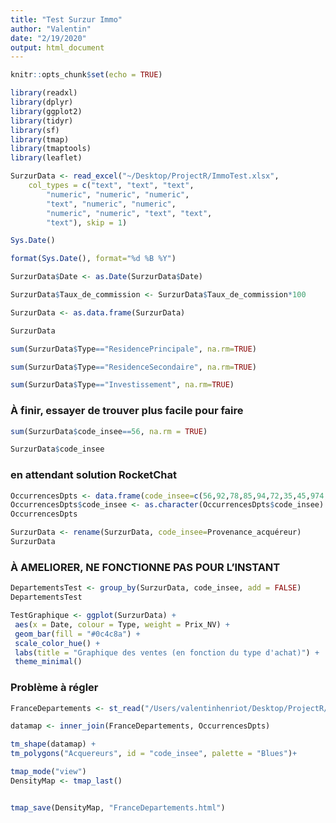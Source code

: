 ```yaml
---
title: "Test Surzur Immo"
author: "Valentin"
date: "2/19/2020"
output: html_document
---
```


```r
knitr::opts_chunk$set(echo = TRUE)
```

```r
library(readxl)
library(dplyr)
library(ggplot2)
library(tidyr)
library(sf)
library(tmap)
library(tmaptools)
library(leaflet)
```

```r
SurzurData <- read_excel("~/Desktop/ProjectR/ImmoTest.xlsx", 
    col_types = c("text", "text", "text", 
        "numeric", "numeric", "numeric", 
        "text", "numeric", "numeric", 
        "numeric", "numeric", "text", "text", 
        "text"), skip = 1)
```

```r
Sys.Date()
```

```r
format(Sys.Date(), format="%d %B %Y")
```

```r
SurzurData$Date <- as.Date(SurzurData$Date)
```

```r
SurzurData$Taux_de_commission <- SurzurData$Taux_de_commission*100
```

```r
SurzurData <- as.data.frame(SurzurData)
```

```r
SurzurData
```

```r
sum(SurzurData$Type=="ResidencePrincipale", na.rm=TRUE)
```

```r
sum(SurzurData$Type=="ResidenceSecondaire", na.rm=TRUE)
```

```r
sum(SurzurData$Type=="Investissement", na.rm=TRUE)
```

### À finir, essayer de trouver plus facile pour faire

```r
sum(SurzurData$code_insee==56, na.rm = TRUE) 
```

```r
SurzurData$code_insee
```

### en attendant solution RocketChat

```r
OccurrencesDpts <- data.frame(code_insee=c(56,92,78,85,94,72,35,45,974,62,17), Acquereurs=c(27,2,1,2,1,1,6,1,1,1,1))
OccurrencesDpts$code_insee <- as.character(OccurrencesDpts$code_insee)
OccurrencesDpts                            
```


```r
SurzurData <- rename(SurzurData, code_insee=Provenance_acquéreur)
SurzurData
```

### À AMELIORER, NE FONCTIONNE PAS POUR L'INSTANT

```r
DepartementsTest <- group_by(SurzurData, code_insee, add = FALSE)
DepartementsTest
```

```r
TestGraphique <- ggplot(SurzurData) +
 aes(x = Date, colour = Type, weight = Prix_NV) +
 geom_bar(fill = "#0c4c8a") +
 scale_color_hue() +
 labs(title = "Graphique des ventes (en fonction du type d'achat)") +
 theme_minimal()
```

### Problème à régler

```r
FranceDepartements <- st_read("/Users/valentinhenriot/Desktop/ProjectR/departementsFR2018/departements-20180101.shp", stringsAsFactors = FALSE)

datamap <- inner_join(FranceDepartements, OccurrencesDpts)

tm_shape(datamap) +
tm_polygons("Acquereurs", id = "code_insee", palette = "Blues")+ 

tmap_mode("view")
DensityMap <- tmap_last()


tmap_save(DensityMap, "FranceDepartements.html")
```

